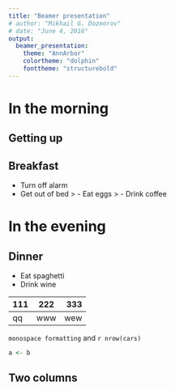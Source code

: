 ```yaml
---
title: "Beamer presentation"
# author: "Mikhail G. Dozmorov"
# date: "June 4, 2016"
output: 
  beamer_presentation:
    theme: "AnnArbor"
    colortheme: "dolphin"
    fonttheme: "structurebold"
---
```



# In the morning

## Getting up

\includegraphics[width=90mm]{https://upload.wikimedia.org/wikipedia/commons/thumb/b/bf/Erika_9_typewriter.jpg/310px-Erika_9_typewriter.jpg}

## Breakfast

- Turn off alarm
- Get out of bed
> - Eat eggs
> - Drink coffee

# In the evening

## Dinner

- Eat spaghetti
- Drink wine


111     222         333
---- ------- ----------
qq     www        wew

`monospace formatting` and `r nrow(cars)`

```r
a <- b
```


## Two columns

\begin{columns}
\begin{column}{0.48\textwidth}
- This slide has two columns

- test

\end{column}
\begin{column}{0.48\textwidth}
If I put any code in here I get an error, see
https://support.rstudio.com/hc/communities/public/questions/202717656-Can-we-have-columns-in-rmarkdown-beamer-presentations-
\end{column}
\end{columns}